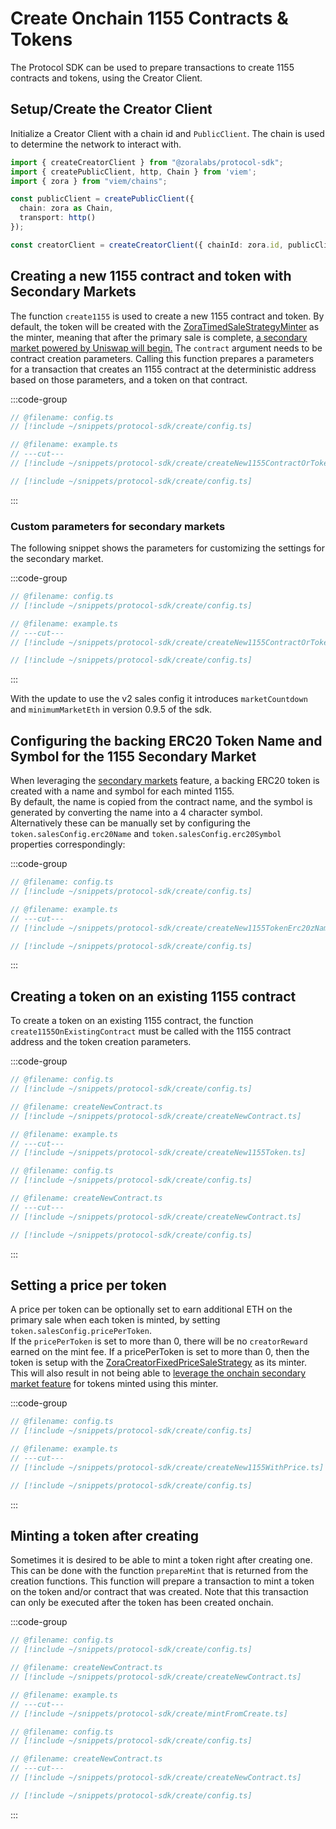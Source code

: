 # Create Onchain 1155 Contracts & Tokens

The Protocol SDK can be used to prepare transactions to create 1155 contracts and tokens, using the Creator Client.

## Setup/Create the Creator Client

Initialize a Creator Client with a chain id and `PublicClient`. The chain is used to determine the network to interact with.

```ts twoslash
import { createCreatorClient } from "@zoralabs/protocol-sdk";
import { createPublicClient, http, Chain } from 'viem';
import { zora } from "viem/chains";

const publicClient = createPublicClient({ 
  chain: zora as Chain, 
  transport: http() 
});

const creatorClient = createCreatorClient({ chainId: zora.id, publicClient });
```

## Creating a new 1155 contract and token with Secondary Markets

The function `create1155` is used to create a new 1155 contract and token. By default, the token will be created with the [ZoraTimedSaleStrategyMinter](https://github.com/ourzora/zora-protocol/blob/main/packages/erc20z/src/minter/ZoraTimedSaleStrategyImpl.sol)
as the minter, meaning that after the primary sale is complete, [a secondary market powered by Uniswap will begin.](https://support.zora.co/en/articles/2519873)
The `contract` argument needs to be contract creation parameters.  Calling this function prepares a parameters for a transaction
that creates an 1155 contract at the deterministic address based on those parameters, and a token on that contract.



:::code-group

```ts twoslash [example.ts]
// @filename: config.ts
// [!include ~/snippets/protocol-sdk/create/config.ts]

// @filename: example.ts
// ---cut---
// [!include ~/snippets/protocol-sdk/create/createNew1155ContractOrToken.ts]
```

```ts twoslash [config.ts]
// [!include ~/snippets/protocol-sdk/create/config.ts]
```

:::

### Custom parameters for secondary markets

The following snippet shows the parameters for customizing the settings for the secondary market.

:::code-group

```ts twoslash [example.ts]
// @filename: config.ts
// [!include ~/snippets/protocol-sdk/create/config.ts]

// @filename: example.ts
// ---cut---
// [!include ~/snippets/protocol-sdk/create/createNew1155ContractOrTokenWithCustomParams.ts]
```

```ts twoslash [config.ts]
// [!include ~/snippets/protocol-sdk/create/config.ts]
```

:::

With the update to use the v2 sales config it introduces `marketCountdown` and `minimumMarketEth` in version 0.9.5 of the sdk.

## Configuring the backing ERC20 Token Name and Symbol for the 1155 Secondary Market

When leveraging the [secondary markets](https://support.zora.co/en/articles/2519873) feature, a backing ERC20 token is created with a name and symbol for each minted 1155.  
By default, the name is copied from the contract name, and the symbol is generated by converting the name into a 4 character symbol.  
Alternatively these can be manually set by configuring the `token.salesConfig.erc20Name` and `token.salesConfig.erc20Symbol` properties correspondingly:

:::code-group

```ts twoslash [example.ts]
// @filename: config.ts
// [!include ~/snippets/protocol-sdk/create/config.ts]

// @filename: example.ts
// ---cut---
// [!include ~/snippets/protocol-sdk/create/createNew1155TokenErc20zName.ts]
```

```ts twoslash [config.ts]
// [!include ~/snippets/protocol-sdk/create/config.ts]
```

:::


## Creating a token on an existing 1155 contract

To create a token on an existing 1155 contract, the function `create1155OnExistingContract` must be called
with the 1155 contract address and the token creation parameters.

:::code-group

```ts twoslash [example.ts]
// @filename: config.ts
// [!include ~/snippets/protocol-sdk/create/config.ts]

// @filename: createNewContract.ts
// [!include ~/snippets/protocol-sdk/create/createNewContract.ts]

// @filename: example.ts
// ---cut---
// [!include ~/snippets/protocol-sdk/create/createNew1155Token.ts]
```

```ts twoslash [createNewContract.ts]
// @filename: config.ts
// [!include ~/snippets/protocol-sdk/create/config.ts]

// @filename: createNewContract.ts
// ---cut---
// [!include ~/snippets/protocol-sdk/create/createNewContract.ts]
```

```ts twoslash [config.ts] filename="config.ts"
// [!include ~/snippets/protocol-sdk/create/config.ts]
```

:::

## Setting a price per token

A price per token can be optionally set to earn additional ETH on the primary sale when each token is minted, by setting `token.salesConfig.pricePerToken`.  
If the `pricePerToken` is set to more than 0, there will be no `creatorReward` earned on the mint fee. If a pricePerToken is set to more than 0, then the token is setup with the [ZoraCreatorFixedPriceSaleStrategy](https://github.com/ourzora/zora-protocol/blob/main/packages/1155-contracts/src/minters/fixed-price/ZoraCreatorFixedPriceSaleStrategy.sol) as its minter.
This will also result in not being able to [leverage the onchain secondary market feature](https://support.zora.co/en/articles/2519873) for tokens minted using
this minter.

:::code-group

```ts twoslash [example.ts]
// @filename: config.ts
// [!include ~/snippets/protocol-sdk/create/config.ts]

// @filename: example.ts
// ---cut---
// [!include ~/snippets/protocol-sdk/create/createNew1155WithPrice.ts]
```

```ts twoslash [config.ts]
// [!include ~/snippets/protocol-sdk/create/config.ts]
```

:::

## Minting a token after creating

Sometimes it is desired to be able to mint a token right after creating one.  This can be done with the function `prepareMint`
that is returned from the creation functions.  This function will prepare a transaction to mint a token on the token and/or contract that was created.
Note that this transaction can only be executed after the token has been created onchain.

:::code-group

```ts twoslash [example.ts]
// @filename: config.ts
// [!include ~/snippets/protocol-sdk/create/config.ts]

// @filename: createNewContract.ts
// [!include ~/snippets/protocol-sdk/create/createNewContract.ts]

// @filename: example.ts
// ---cut---
// [!include ~/snippets/protocol-sdk/create/mintFromCreate.ts]
```

```ts twoslash [createNewContract.ts]
// @filename: config.ts
// [!include ~/snippets/protocol-sdk/create/config.ts]

// @filename: createNewContract.ts
// ---cut---
// [!include ~/snippets/protocol-sdk/create/createNewContract.ts]
```

```ts twoslash [config.ts]
// [!include ~/snippets/protocol-sdk/create/config.ts]
```

:::